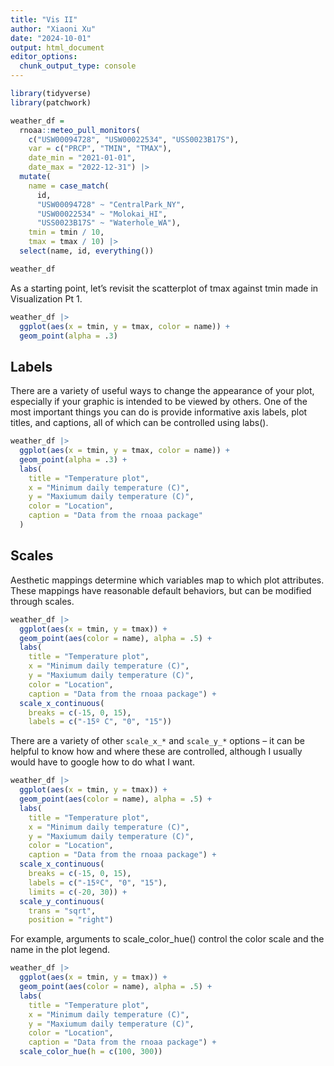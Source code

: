 ```yaml
---
title: "Vis II"
author: "Xiaoni Xu"
date: "2024-10-01"
output: html_document
editor_options: 
  chunk_output_type: console
---
```


```r
library(tidyverse)
library(patchwork)
```

```r
weather_df = 
  rnoaa::meteo_pull_monitors(
    c("USW00094728", "USW00022534", "USS0023B17S"),
    var = c("PRCP", "TMIN", "TMAX"), 
    date_min = "2021-01-01",
    date_max = "2022-12-31") |>
  mutate(
    name = case_match(
      id, 
      "USW00094728" ~ "CentralPark_NY", 
      "USW00022534" ~ "Molokai_HI",
      "USS0023B17S" ~ "Waterhole_WA"),
    tmin = tmin / 10,
    tmax = tmax / 10) |>
  select(name, id, everything())

weather_df
```

As a starting point, let’s revisit the scatterplot of tmax against tmin made in Visualization Pt 1.

```r
weather_df |> 
  ggplot(aes(x = tmin, y = tmax, color = name)) + 
  geom_point(alpha = .3)
```

## Labels

There are a variety of useful ways to change the appearance of your plot, especially if your graphic is intended to be viewed by others. One of the most important things you can do is provide informative axis labels, plot titles, and captions, all of which can be controlled using labs().

```r
weather_df |> 
  ggplot(aes(x = tmin, y = tmax, color = name)) + 
  geom_point(alpha = .3) + 
  labs(
    title = "Temperature plot",
    x = "Minimum daily temperature (C)",
    y = "Maxiumum daily temperature (C)",
    color = "Location",
    caption = "Data from the rnoaa package"
  )
```

## Scales

Aesthetic mappings determine which variables map to which plot attributes. These mappings have reasonable default behaviors, but can be modified through scales.

```r
weather_df |> 
  ggplot(aes(x = tmin, y = tmax)) + 
  geom_point(aes(color = name), alpha = .5) + 
  labs(
    title = "Temperature plot",
    x = "Minimum daily temperature (C)",
    y = "Maxiumum daily temperature (C)",
    color = "Location",
    caption = "Data from the rnoaa package") + 
  scale_x_continuous(
    breaks = c(-15, 0, 15), 
    labels = c("-15º C", "0", "15"))
```

There are a variety of other `scale_x_*` and `scale_y_*` options – it can be helpful to know how and where these are controlled, although I usually would have to google how to do what I want.

```r
weather_df |> 
  ggplot(aes(x = tmin, y = tmax)) + 
  geom_point(aes(color = name), alpha = .5) + 
  labs(
    title = "Temperature plot",
    x = "Minimum daily temperature (C)",
    y = "Maxiumum daily temperature (C)",
    color = "Location",
    caption = "Data from the rnoaa package") + 
  scale_x_continuous(
    breaks = c(-15, 0, 15), 
    labels = c("-15ºC", "0", "15"),
    limits = c(-20, 30)) + 
  scale_y_continuous(
    trans = "sqrt", 
    position = "right")
```

For example, arguments to scale_color_hue() control the color scale and the name in the plot legend.

```r
weather_df |> 
  ggplot(aes(x = tmin, y = tmax)) + 
  geom_point(aes(color = name), alpha = .5) + 
  labs(
    title = "Temperature plot",
    x = "Minimum daily temperature (C)",
    y = "Maxiumum daily temperature (C)",
    color = "Location",
    caption = "Data from the rnoaa package") + 
  scale_color_hue(h = c(100, 300))
```





